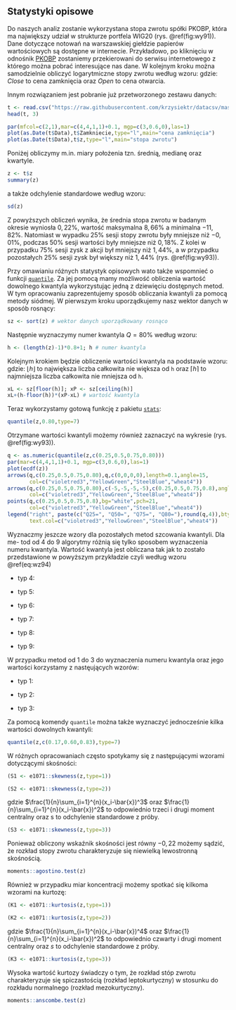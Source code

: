 ## Statystyki opisowe  {#part_9.2}

Do naszych analiz zostanie wykorzystana stopa zwrotu spółki PKOBP, która ma
największy udział w strukturze portfela WIG20 (rys. \@ref(fig:wy91)). Dane dotyczące notowań na warszawskiej giełdzie papierów wartościowych są dostępne w internecie. Przykładowo, po kliknięciu w odnośnik [PKOBP](https://www.money.pl/gielda/spolki-gpw/PLPKO0000016.html)
zostaniemy przekierowani do serwisu internetowego z którego można pobrać interesujące nas dane. W kolejnym kroku można samodzielnie obliczyć logarytmiczne stopy zwrotu według wzoru:
\begin{equation}
z=\ln(Close)-\ln(Open)=\ln\left(\frac{Close}{Open}\right)
(\#eq:wz91)
\end{equation}
gdzie: $Close$ to cena zamknięcia oraz $Open$ to cena otwarcia.

Innym rozwiązaniem jest pobranie już przetworzonego zestawu danych:
```r
t <- read.csv("https://raw.githubusercontent.com/krzysiektr/datacsv/master/pkobp.csv")
head(t, 3)
```

```r
par(mfcol=c(2,1),mar=c(4,4,1,1)+0.1, mgp=c(3,0.6,0),las=1)
plot(as.Date(t$Data),t$Zamkniecie,type="l",main="cena zamknięcia")
plot(as.Date(t$Data),t$z,type="l",main="stopa zwrotu")
```
Poniżej obliczymy m.in. miary położenia tzn. średnią, medianę oraz kwartyle.
```r
z <- t$z
summary(z)
```
a także odchylenie standardowe według wzoru:
\begin{equation}
s=\sqrt{\frac{1}{n-1}\sum_{i=1}^{n}(x_i-\bar{x})^2}
(\#eq:wz92)
\end{equation}
```r
sd(z)
```
Z powyższych obliczeń wynika, że średnia stopa zwrotu w badanym okresie wyniosła
$0,22\%$, wartość maksymalna $8,66\%$ a minimalna $-11,82\%$. Natomiast w wypadku $25\%$ sesji
stopy zwrotu były mniejsze niż $-0,01\%$, podczas $50\%$ sesji wartości były mniejsze
niż $0,18\%$. Z kolei w przypadku $75\%$ sesji zysk z akcji był mniejszy niż $1,44\%$, a w
przypadku pozostałych 25% sesji zysk był większy niż $1,44\%$ (rys. \@ref(fig:wy93)).

Przy omawianiu różnych statystyk opisowych wato także wspomnieć o funkcji
[`quantile`](https://rdrr.io/r/stats/quantile.html). Za jej pomocą mamy możliwość obliczenia wartość dowolnego kwantyla wykorzystując jedną z dziewięciu dostępnych metod. W
tym opracowaniu zaprezentujemy sposób obliczania kwantyli za pomocą metody
siódmej. W pierwszym kroku uporządkujemy nasz wektor danych w sposób rosnący:
```r
sz <- sort(z) # wektor danych uporządkowany rosnąco
```
Następnie wyznaczymy numer kwantyla $Q = 80\%$ według wzoru:
\begin{equation}
h=(n-1)\cdot Q+1
(\#eq:wz93)
\end{equation}
```r
h <- (length(z)-1)*0.8+1; h # numer kwantyla
```
Kolejnym krokiem będzie obliczenie wartości kwantyla na podstawie wzoru:
\begin{equation}
x_{\lfloor h \rfloor}+(h-{\lfloor h \rfloor})(x_{\lceil h\rceil}-x_{\lfloor h \rfloor})
(\#eq:wz94)
\end{equation}
gdzie: $\lfloor h \rfloor$ to największa liczba całkowita nie większa od `h` oraz $\lceil h \rceil$ to najmniejsza liczba całkowita nie mniejsza od `h`.
```r
xL <- sz[floor(h)]; xP <- sz[ceiling(h)]
xL+(h-floor(h))*(xP-xL) # wartość kwantyla
```
Teraz wykorzystamy gotową funkcję z pakietu [`stats`](https://rdrr.io/r/#stats):
```r
quantile(z,0.80,type=7)
```
Otrzymane wartości kwantyli możemy również zaznaczyć na wykresie (rys. \@ref(fig:wy93)).
```r
q <- as.numeric(quantile(z,c(0.25,0.5,0.75,0.80)))
par(mar=c(4,4,1,1)+0.1, mgp=c(3,0.6,0),las=1)
plot(ecdf(z))
arrows(q,c(0.25,0.5,0.75,0.80),q,c(0,0,0,0),length=0.1,angle=15,
       col=c("violetred3","YellowGreen","SteelBlue","wheat4"))
arrows(q,c(0.25,0.5,0.75,0.80),c(-5,-5,-5,-5),c(0.25,0.5,0.75,0.8),angle=0,
       col=c("violetred3","YellowGreen","SteelBlue","wheat4"))
points(q,c(0.25,0.5,0.75,0.8),bg="white",pch=21,
       col=c("violetred3","YellowGreen","SteelBlue","wheat4"))
legend("right", paste(c("Q25=", "Q50=", "Q75=", "Q80="),round(q,4)),bty="n",#lty=1,
       text.col=c("violetred3","YellowGreen","SteelBlue","wheat4"))
```

Wyznaczmy jeszcze wzory dla pozostałych metod szcowania kwantyli. Dla me-
tod od 4 do 9 algorytmy różnią się tylko sposobem wyznaczenia numeru kwantyla.
Wartość kwantyla jest obliczana tak jak to zostało przedstawione w powyższym
przykładzie czyli według wzoru \@ref(eq:wz94)

* typ 4:

\begin{equation}
h=n\cdot Q
(\#eq:wz95)
\end{equation}

* typ 5:

\begin{equation}
h=n\cdot Q + 1/2
(\#eq:wz96)
\end{equation}

* typ 6:

\begin{equation}
h=(n+1)\cdot Q
(\#eq:wz97)
\end{equation}

* typ 7:

\begin{equation}
h=(n-1)\cdot Q + 1
(\#eq:wz98)
\end{equation}

* typ 8:

\begin{equation}
h=(n+1/3)\cdot Q + 1/3
(\#eq:wz99)
\end{equation}

* typ 9:

\begin{equation}
h=(n+1/4)\cdot Q + 3/8
(\#eq:wz910)
\end{equation}

W przypadku metod od 1 do 3 do wyznaczenia numeru kwantyla oraz jego wartości
korzystamy z nastęujących wzorów:

* typ 1:

\begin{equation}
h=n\cdot Q +1/2 \quad\wedge\quad x_{\lceil h-1/2\rceil}
(\#eq:wz911)
\end{equation}

* typ 2:

\begin{equation}
h=n\cdot Q +1/2 \quad\wedge\quad (x_{\lceil h-1/2\rceil}+x_{\lfloor h+1/2\rfloor})/2
(\#eq:wz912)
\end{equation}


* typ 3:

\begin{equation}
h=n\cdot Q \quad\wedge\quad x_{[h]}
(\#eq:wz913)
\end{equation}

Za pomocą komendy `quantile` można także wyznaczyć jednocześnie kilka wartości
dowolnych kwantyli:
```r
quantile(z,c(0.17,0.60,0.83),type=7)
```

W różnych opracowaniach często spotykamy się z następującymi wzorami dotyczącymi skośności:
\begin{equation}
S_{1}=\frac{\frac{1}{n}\sum_{i=1}^{n}(x_i-\bar{x})^3}{\sqrt{\left(\frac{1}{n}\sum_{i=1}^{n}(x_i-\bar{x})^2\right)^3}}
(\#eq:wz914)
\end{equation}
```r
(S1 <- e1071::skewness(z,type=1))
```
\begin{equation}
S_{2}=\frac{\frac{1}{n}\sum_{i=1}^{n}(x_i-\bar{x})^3\frac{\sqrt{n(n-1)}}{n-2}}{\sqrt{\left(\frac{1}{n}\sum_{i=1}^{n}(x_i-\bar{x})^2\right)^3}}
(\#eq:wz915)
\end{equation}
```r
(S2 <- e1071::skewness(z,type=2))
```
\begin{equation}
S_{3}=\frac{\frac{1}{n}\sum_{i=1}^{n}(x_i-\bar{x})^3}{s^3}
(\#eq:wz916)
\end{equation}
gdzie $\frac{1}{n}\sum_{i=1}^{n}(x_i-\bar{x})^3$ oraz $\frac{1}{n}\sum_{i=1}^{n}(x_i-\bar{x})^2$ to odpowiednio trzeci i drugi moment
centralny oraz s to odchylenie standardowe z próby.
```r
(S3 <- e1071::skewness(z,type=3))
```
Ponieważ obliczony wskaźnik skośności jest równy $-0,22$ możemy sądzić, że rozkład stopy zwrotu charakteryzuje się niewielką lewostronną skośnością.
```r
moments::agostino.test(z)
```
Również w przypadku miar koncentracji możemy spotkać się kilkoma wzorami
na kurtozę:
\begin{equation}
K_{1}=\frac{\frac{1}{n}\sum_{i=1}^{n}(x_i-\bar{x})^4}{\left(\frac{1}{n}\sum_{i=1}^{n}(x_i-\bar{x})^2\right)}-3
(\#eq:wz917)
\end{equation}
```r
(K1 <- e1071::kurtosis(z,type=1))
```
\begin{equation}
K_{2}=\frac{n(n+1)}{(n-1)(n-2)(n-3)}\sum_{i=1}^{n}\left(\frac{x_i-\bar{x}}{s}\right)^4-\frac{3(n-1)^2}{(n-2)(n-3)}
(\#eq:wz918)
\end{equation}
```r
(K2 <- e1071::kurtosis(z,type=2))
```
\begin{equation}
K_{3}=\frac{\frac{1}{n}\sum_{i=1}^{n}(x_i-\bar{x})^4}{s^4}-3
(\#eq:wz919)
\end{equation}
gdzie $\frac{1}{n}\sum_{i=1}^{n}(x_i-\bar{x})^4$ oraz $\frac{1}{n}\sum_{i=1}^{n}(x_i-\bar{x})^2$ to odpowiednio czwarty i drugi moment
centralny oraz $s$ to odchylenie standardowe z próby.
```r
(K3 <- e1071::kurtosis(z,type=3))
```
Wysoka wartość kurtozy świadczy o tym, że rozkład stóp zwrotu charakteryzuje się
spiczastością (rozkład leptokurtyczny) w stosunku do rozkładu normalnego (rozkład
mezokurtyczny).
```r
moments::anscombe.test(z)
```


